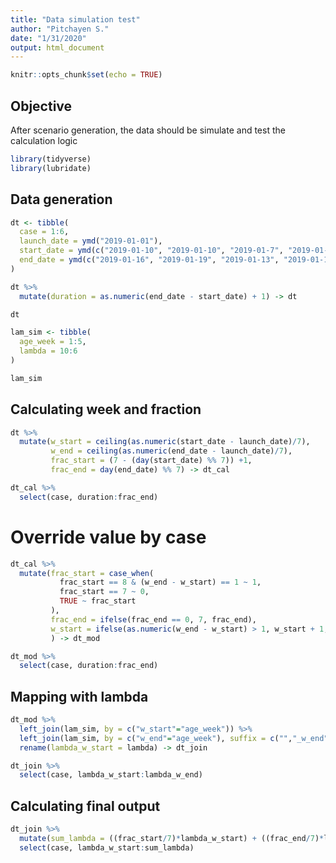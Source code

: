 ```yaml
---
title: "Data simulation test"
author: "Pitchayen S."
date: "1/31/2020"
output: html_document
---
```


```r
knitr::opts_chunk$set(echo = TRUE)
```

## Objective

After scenario generation, the data should be simulate and test the calculation logic

```r
library(tidyverse)
library(lubridate)
```


## Data generation

```r
dt <- tibble(
  case = 1:6,
  launch_date = ymd("2019-01-01"),
  start_date = ymd(c("2019-01-10", "2019-01-10", "2019-01-7", "2019-01-7", "2019-01-8", "2019-01-5")),
  end_date = ymd(c("2019-01-16", "2019-01-19", "2019-01-13", "2019-01-16", "2019-01-14", "2019-01-14"))
)

dt %>% 
  mutate(duration = as.numeric(end_date - start_date) + 1) -> dt

dt
```

```r
lam_sim <- tibble(
  age_week = 1:5,
  lambda = 10:6
)

lam_sim
```

## Calculating week and fraction

```r
dt %>% 
  mutate(w_start = ceiling(as.numeric(start_date - launch_date)/7), 
         w_end = ceiling(as.numeric(end_date - launch_date)/7), 
         frac_start = (7 - (day(start_date) %% 7)) +1, 
         frac_end = day(end_date) %% 7) -> dt_cal

dt_cal %>% 
  select(case, duration:frac_end)
```

# Override value by case

```r
dt_cal %>% 
  mutate(frac_start = case_when(
           frac_start == 8 & (w_end - w_start) == 1 ~ 1, 
           frac_start == 7 ~ 0,
           TRUE ~ frac_start
         ), 
         frac_end = ifelse(frac_end == 0, 7, frac_end), 
         w_start = ifelse(as.numeric(w_end - w_start) > 1, w_start + 1, w_start)
         ) -> dt_mod

dt_mod %>% 
  select(case, duration:frac_end)
```

## Mapping with lambda

```r
dt_mod %>% 
  left_join(lam_sim, by = c("w_start"="age_week")) %>% 
  left_join(lam_sim, by = c("w_end"="age_week"), suffix = c("","_w_end")) %>% 
  rename(lambda_w_start = lambda) -> dt_join

dt_join %>% 
  select(case, lambda_w_start:lambda_w_end)
```

## Calculating final output

```r
dt_join %>% 
  mutate(sum_lambda = ((frac_start/7)*lambda_w_start) + ((frac_end/7)*lambda_w_end)) %>% 
  select(case, lambda_w_start:sum_lambda)
```

